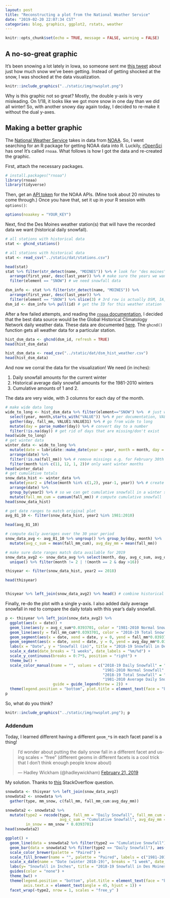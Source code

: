 ```yaml
---
layout: post
title: "Reconstructing a plot from the National Weather Service"
date: "2019-02-20 22:07:34 CST"
categories: blog, graphics, ggplot2, rstats, weather
---
```

```r
knitr::opts_chunk$set(echo = TRUE, message = FALSE, warning = FALSE)
```

## A no-so-great graphic

It's been snowing a lot lately in Iowa, so someone sent me [this tweet](https://twitter.com/NWSDesMoines/status/1097357137158828032) about just how much snow we've been getting. Instead of getting shocked at the snow, I was shocked at the data visualization. 

```r
knitr::include_graphics("../static/img/nwsplot.png")
```

Why is this graphic not so great? Mostly, the double y-axis is very misleading. On 1/18, it looks like we got more snow in one day than we did all winter! So, with another snowy day again today, I decided to re-make it without the dual y-axes. 


## Making a better graphic

The [National Weather Service](https://www.weather.gov/dmx/) takes in data from [NOAA](https://www.noaa.gov/). So, I went searching for an R package for getting NOAA data into R. Luckily, [rOpenSci](https://ropensci.org/tutorials/rnoaa_tutorial/) has one!  It's called `rnoaa`. What follows is how I got the data and re-created the graphic. 

First, attach the necessary packages. 

```r
# install.packages("rnoaa")
library(rnoaa)
library(tidyverse)
```


Then, get an [API token](https://www.ncdc.noaa.gov/cdo-web/token) for the NOAA APIs. (Mine took about 20 minutes to come through.) Once you have that, set it up in your R session with `options()`: 

```r
options(noaakey = "YOUR_KEY")
```

Next, find the Des Moines weather station(s) that will have the recorded data we want (historical daily snowfall). 

```r
# all stations with historical data
stat <- ghcnd_stations()
```

```r
# all stations with historical data
stat <- read_csv("../static/dat/stations.csv")
```

```r
head(stat)
stat %>% filter(str_detect(name, "MOINES")) %>% # look for "des moines"
  arrange(first_year, desc(last_year)) %>% # make sure the years we want are covered (1981-2010, 2018-2019)
  filter(element == "SNOW") # we need snowfall data

dsm_info <- stat %>% filter(str_detect(name, "MOINES")) %>% 
  arrange(first_year, desc(last_year)) %>% 
  filter(element == "SNOW") %>% slice(3) # 3rd row is actually DSM, IA, and has 70+ years of data
dsm_id <- dsm_info %>% pull(id) # get the ID for this weather station
```

After a few failed attempts, and reading the [`rnoaa` documentation](https://cran.r-project.org/web/packages/rnoaa/rnoaa.pdf), I decided that the best data source would be the Global Historical Climatology Network daily weather data. These data are documented [here](https://www1.ncdc.noaa.gov/pub/data/ghcn/daily/readme.txt). The `ghcnd()` function gets all weather data for a particular station.  

```r
hist_dsm_data <- ghcnd(dsm_id, refresh = TRUE)
head(hist_dsm_data)
```

```r
hist_dsm_data <- read_csv("../static/dat/dsm_hist_weather.csv")
head(hist_dsm_data)
```

And now we corral the data for the visualization! We need (in inches): 

1. Daily snowfall amounts for the current winter
2. Historical average daily snowfall amounts for the 1981-2010 winters
3. Cumulative amounts of 1 and 2. 

The data are very wide, with 3 columns for each day of the month. 

```r
# make wide data long 
wide_to_long <- hist_dsm_data %>% filter(element=="SNOW") %>%  # just want snowfall totals
  select(year, month,starts_with("VALUE")) %>% # per documentation, VALUE# indicates the day of the month 
  gather(day, fall_mm, VALUE1:VALUE31) %>% # go from wide to long
  mutate(day = parse_number(day)) %>% # convert day to a number
  filter(!is.na(day)) # get rid of days that are missing/don't exist
head(wide_to_long)
# get winter data
winter_data <- wide_to_long %>% 
  mutate(date = lubridate::make_date(year = year, month = month, day = day)) %>% # create an actual date column
  arrange(date) %>% 
  filter(!is.na(fall_mm)) %>% # remove missings e.g. for February 30th 
  filter(month %in% c(11, 12, 1, 2))# only want winter months
head(winter_data)
# get cumulative totals
snow_data_hist <- winter_data %>% 
  mutate(year2 = ifelse(month %in% c(1,2), year-1, year)) %>% # create another year variable to group by 
  arrange(date) %>%                                           
  group_by(year2) %>% # so we can get cumulative snowfall in a winter season, not in a calendar year.
  mutate(fall_mm_cum = cumsum(fall_mm)) # compute cumulative snowfall 
head(snow_data_hist)

# get date ranges to match original plot
avg_81_10 <- filter(snow_data_hist, year2 %in% 1981:2010)  

head(avg_81_10)

# compute daily averages over the 30 year period
snow_data_avg <- avg_81_10 %>% ungroup() %>% group_by(day, month) %>% 
  mutate(avg_c_sum = mean(fall_mm_cum), avg_day_mm = mean(fall_mm)) 

# make sure date ranges match data available for 2019
snow_data_avg2 <- snow_data_avg %>% select(month, day, avg_c_sum, avg_day_mm) %>% 
  unique() %>% filter(month != 2 | !(month == 2 & day >16))

thisyear <- filter(snow_data_hist, year2 == 2018)

head(thisyear) 


thisyear %>% left_join(snow_data_avg2) %>% head() # combine historical data with this year's data

```

Finally, re-do the plot with a single y-axis. I also added daily average snowfall in red to compare the daily totals with this year's daily snowfall. 

```r
p <- thisyear %>% left_join(snow_data_avg2) %>%
  ggplot(aes(x = date)) + 
  geom_line(aes(y = avg_c_sum*0.0393701, color = "1981-2010 Normal Snowfall"), size = 1.5)  + # multiply by 0.0393701 to convert mm to in
  geom_line(aes(y = fall_mm_cum*0.0393701, color = "2018-19 Total Snowfall"), size = 1.5) + 
  geom_segment(aes(x = date, xend = date, y = 0, yend = fall_mm*0.0393701, color ="2018-19 Daily Snowfall"), size = 1.5) + 
  geom_segment(aes(x = date, xend = date, y = 0, yend = avg_day_mm*0.0393701, color ="1981-2010 Average Daily Snowfall"), size = 1.5, alpha = .7) + 
  labs(x = "Date", y = "Snowfall (in)", title = "2018-19 Snowfall in Des Moines") + 
  scale_x_date(date_breaks = "1 weeks", date_labels = "%m/%d") + 
  scale_y_continuous(breaks = 0:7*5, position = "right") +  
  theme_bw() + 
  scale_color_manual(name = "", values = c("2018-19 Daily Snowfall" = "#00B0F0",
                                           "1981-2010 Normal Snowfall" = "#00B050",
                                           "2018-19 Total Snowfall" = "navy",
                                           "1981-2010 Average Daily Snowfall" = "#71e8a7"), 
                     guide = guide_legend(nrow = 2)) + 
  theme(legend.position = "bottom", plot.title = element_text(face = "bold", hjust = .5)) 
p
``` 

So, what do you think? 

```r
knitr::include_graphics("../static/img/nwsplot.png"); p
```


### Addendum 

Today, I learned different having a different `geom_*`s in each facet panel is a thing! 

<blockquote class="twitter-tweet" data-partner="tweetdeck"><p lang="en" dir="ltr">I’d wonder about putting the daily snow fall in a different facet and using scales = “free” (different geoms in different facets is a cool trick that I don’t think enough people know about)</p>&mdash; Hadley Wickham (@hadleywickham) <a href="https://twitter.com/hadleywickham/status/1098581656997425154?ref_src=twsrc%5Etfw">February 21, 2019</a></blockquote>
<script async src="https://platform.twitter.com/widgets.js" charset="utf-8"></script>


My solution. Thanks to [this](https://stackoverflow.com/questions/7903972/can-you-specify-different-geoms-for-different-facets-in-a-ggplot) StackOverflow question. 

```r
snowdata <- thisyear %>% left_join(snow_data_avg2)
snowdata2 <- snowdata %>% 
  gather(type, mm_snow, c(fall_mm, fall_mm_cum:avg_day_mm))

snowdata2 <- snowdata2 %>% 
  mutate(type2 = recode(type, fall_mm = "Daily Snowfall", fall_mm_cum = "Cumulative Snowfall", 
                        avg_c_sum = "Cumulative Snowfall", avg_day_mm = "Daily Snowfall"),
         in_snow = mm_snow * 0.0393701)
head(snowdata2)

ggplot() +
  geom_line(data = snowdata2 %>% filter(type2 == "Cumulative Snowfall"), aes(x = date, y = in_snow, color = type), size = 1.5) + 
  geom_bar(data = snowdata2 %>% filter(type2 == "Daily Snowfall"), aes(x = date, weight = in_snow, fill = type), size = 1.5, position = "dodge")  + 
  scale_color_brewer(palette = "Paired") + 
  scale_fill_brewer(name = "", palette = "Paired", labels = c("1981-2010 Average Snowfall", "2018-2019 Snowfall")) + 
  scale_x_date(name = "Date (winter 2018-19)", breaks = "1 week", date_labels = "%m/%d") + 
  labs(y= "Snowfall in Inches", title = "2018-19 Snowfall in Des Moines") + 
  guides(color = "none") + 
  theme_bw() + 
  theme(legend.position = "bottom", plot.title = element_text(face = "bold", hjust = .5), aspect.ratio = .4, 
        axis.text.x = element_text(angle = 45, hjust = 1)) + 
  facet_wrap(~type2, nrow = 1, scales = "free_y" )
```






